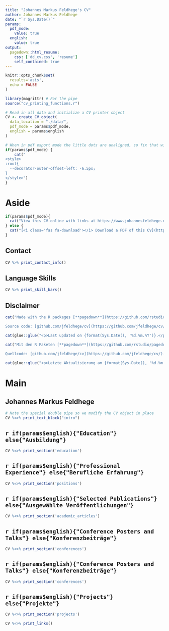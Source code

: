 ```yaml
---
title: "Johannes Markus Feldhege's CV"
author: Johannes Markus Feldhege
date: "`r Sys.Date()`"
params:
  pdf_mode:
    value: true
  english:
    value: true
output:
  pagedown::html_resume:
    css: ['dd_cv.css', 'resume']
    self_contained: true
---
```


```r
knitr::opts_chunk$set(
  results='asis', 
  echo = FALSE
)

library(magrittr) # For the pipe
source("cv_printing_functions.r")

# Read in all data and initialize a CV printer object
CV <- create_CV_object(
  data_location = "./data/",  
  pdf_mode = params$pdf_mode,
  english = params$english
)

```


```r
# When in pdf export mode the little dots are unaligned, so fix that with some conditional CSS.
if(params$pdf_mode) {
    cat("
<style>
:root{
  --decorator-outer-offset-left: -6.5px;
}
</style>")
}
```


Aside
================================================================================


```r
if(params$pdf_mode){
  cat("View this CV online with links at https://www.johannesfeldhege.de/cv/")
} else {
  cat("[<i class='fas fa-download'></i> Download a PDF of this CV](https://www.johannesfeldhege.de/assets/CV_Johannes_Feldhege.pdf)")
}
```

Contact {#contact}
--------------------------------------------------------------------------------

```r
CV %>% print_contact_info()
```



Language Skills {#skills}
--------------------------------------------------------------------------------

```r
CV %>% print_skill_bars()
```



Disclaimer {#disclaimer}
--------------------------------------------------------------------------------

```r
cat("Made with the R packages [**pagedown**](https://github.com/rstudio/pagedown) and [**datadrivencv**](https://github.com/nstrayer/datadrivencv). 

Source code: [github.com/jfeldhege/cv](https://github.com/jfeldhege/cv/).\n")

cat(glue::glue("<p>Last updated on {format(Sys.Date(), '%d.%m.%Y')}.</p>"))
```

```r
cat("Mit den R Paketen [**pagedown**](https://github.com/rstudio/pagedown) und [**datadrivencv**](https://github.com/nstrayer/datadrivencv) erstellt. 

Quellcode: [github.com/jfeldhege/cv](https://github.com/jfeldhege/cv/).")

cat(glue::glue("<p>Letzte Aktualisierung am {format(Sys.Date(), '%d.%m.%Y')}.</p>"))
```



Main
================================================================================

Johannes Markus Feldhege {#title}
--------------------------------------------------------------------------------

```r
# Note the special double pipe so we modify the CV object in place
CV %<>% print_text_block("intro") 
```



`r if(params$english){"Education"} else{"Ausbildung"}` {data-icon=graduation-cap data-concise=true}
--------------------------------------------------------------------------------

```r
CV %<>% print_section('education')
```

`r if(params$english){"Professional Experience"} else{"Berufliche Erfahrung"}` {data-icon=suitcase}
--------------------------------------------------------------------------------

```r
CV %<>% print_section('positions')
```


`r if(params$english){"Selected Publications"} else{"Ausgewählte Veröffentlichungen"}` {data-icon=book}
--------------------------------------------------------------------------------

```r
CV %<>% print_section('academic_articles')
```


`r if(params$english){"Conference Posters and Talks"} else{"Konferenzbeiträge"}`  {data-icon=chalkboard-teacher}
--------------------------------------------------------------------------------

```r
CV %<>% print_section('conferences')
```

`r if(params$english){"Conference Posters and Talks"} else{"Konferenzbeiträge"}`  {data-icon=chalkboard-teacher}
--------------------------------------------------------------------------------

```r
CV %<>% print_section('conferences')
```



`r if(params$english){"Projects"} else{"Projekte"}` {data-icon=laptop}
--------------------------------------------------------------------------------

```r
CV %<>% print_section('projects')
```


```r
CV %<>% print_links()
```

<br>
